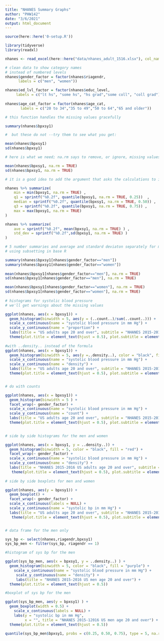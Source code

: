 ```yaml
---
title: "NHANES Summary Graphs"
author: "PHW142"
date: "3/6/2021"
output: html_document
---
```


```r
source(here::here('0-setup.R'))

library(tidyverse)
library(readxl)

nhanes <- read_excel(here::here("data/nhanes_adult_1516.xlsx"), col_names = TRUE)
```

```r
# clean data to show category names
# instead of numbered levels
nhanes$gender_factor = factor(nhanes$riagendr,
      labels = c("men", "women"))

nhanes$ed_lvl_factor = factor(nhanes$educ_level, 
     labels = c("lt hs", "some hs", "hs grad","some coll", "coll grad") )   
     
nhanes$age_cat_factor = factor(nhanes$age_cat,
       labels = c("20 to 34","35 to 49","50 to 64","65 and older"))   
```


```r

# this function handles the missing values gracefully

summary(nhanes$bpxsy1)

#  but these do not --try them to see what you get:

mean(nhanes$bpxsy1)
sd(nhanes$bpxsy1)

# here is what we need; na.rm says to remove, or ignore, missing values

mean(nhanes$bpxsy1, na.rm = TRUE)
sd(nhanes$bpxsy1, na.rm = TRUE)

# it is a good idea to add the argument that asks the calculations to ignore missing

nhanes %>% summarize(
    min = min(bpxsy1, na.rm = TRUE) ,
    q1 = sprintf("%0.2f", quantile(bpxsy1, na.rm = TRUE, 0.25))  ,
    median = sprintf("%0.2f", quantile(bpxsy1, na.rm = TRUE, 0.50)) ,
    q3 = sprintf("%0.2f", quantile(bpxsy1, na.rm = TRUE, 0.75)) ,
    max = max(bpxsy1, na.rm = TRUE)
)

nhanes %>% summarize(
    ave = sprintf("%0.2f", mean(bpxsy1, na.rm = TRUE) ) ,
    std_dev = sprintf("%0.2f",sd(bpxsy1, na.rm = TRUE) )
)
```

```r
# 5 number summaries and average and standard deviaton separately for men and women
# using subsetting in base R

summary(nhanes$bpxsy1[nhanes$gender_factor=="men"])
summary(nhanes$bpxsy1[nhanes$gender_factor=="women"])
 
mean(nhanes$bpxsy1[nhanes$gender_factor=="men"], na.rm = TRUE)
sd(nhanes$bpxsy1[nhanes$gender_factor=="men"], na.rm = TRUE)

mean(nhanes$bpxsy1[nhanes$gender_factor=="women"], na.rm = TRUE)
sd(nhanes$bpxsy1[nhanes$gender_factor=="women"], na.rm = TRUE)
     
# histograms for systolic blood pressure
# we'll get warnings about the missing values

ggplot(nhanes, aes(x = bpxsy1)) +
  geom_histogram(binwidth = 5, aes(y = (..count..)/sum(..count..))) +
  scale_x_continuous(name = "systolic blood pressure in mm Hg") +
  scale_y_continuous(name = "proportion") +
  labs(title = "US adults age 20 and over", subtitle = "NHANES 2015-2016") +
  theme(plot.title = element_text(hjust = 0.5), plot.subtitle = element_text(hjust = 0.5)) 
  
#with ..density.. instead of the formula
ggplot(nhanes, aes(x = bpxsy1)) +
  geom_histogram(binwidth = 5, aes(y =..density..), color = "black", fill = "purple") +
  scale_x_continuous(name = "systolic blood pressure in mm Hg") +
  scale_y_continuous(name = "density") +
  labs(title = "US adults age 20 and over", subtitle = "NHANES 2015-2016") +
  theme(plot.title = element_text(hjust = 0.5), plot.subtitle = element_text(hjust = 0.5)) 


# do with counts

ggplot(nhanes, aes(x = bpxsy1)) +
  geom_histogram(binwidth = 5 ) +
  facet_wrap(~ gender_factor) +
  scale_x_continuous(name = "systolic blood pressure in mm Hg") +
  scale_y_continuous(name = "count") +
  labs(title = "US adults age 20 and over", subtitle = "NHANES 2015-2016") +
  theme(plot.title = element_text(hjust = 0.5), plot.subtitle = element_text(hjust = 0.5)) 
  

# side by side histograms for the men and women 

ggplot(nhanes, aes(x = bpxsy1, y = ..density..)) +
  geom_histogram(binwidth = 5, color = "black", fill = "red") +
  facet_wrap(~ gender_factor) +
  scale_x_continuous(name = "systolic blood pressure in mm Hg") +
  scale_y_continuous(name = "density") +
  labs(title = "NHANES 2015-2016 US adults age 20 and over", subtitle = "NHANES 2015-2016") +
   theme(plot.title = element_text(hjust = 0.5), plot.subtitle = element_text(hjust = 0.5)) 
   
# side by side boxplots for men and women

ggplot(nhanes, aes(y = bpxsy1)) +
  geom_boxplot() +
  facet_wrap(~ gender_factor) +
  scale_x_continuous(labels = NULL) +
  scale_y_continuous(name = "systolic bp in mm Hg") +
  labs(title = "US adults age 20 and over", subtitle = "NHANES 2015-2016") +
   theme(plot.title = element_text(hjust = 0.5), plot.subtitle = element_text(hjust = 0.5)) 


# data frame for the men only

sys_bp <- select(nhanes,riagendr,bpxsy1)
sys_bp_men <- filter(sys_bp, riagendr == 1)

#histogram of sys bp for the men

ggplot(sys_bp_men, aes(x = bpxsy1, y = ..density..) ) +
  geom_histogram(binwidth = 5, color = "black", fill = "purple") +
    scale_x_continuous(name = "systolic blood pressure in mm Hg") +
     scale_y_continuous(name = "density") +
     labs(title = "NHANES 2015-2016 US men age 20 and over") +
  theme(plot.title = element_text(hjust = 0.5))

#boxplot of sys bp for the men

ggplot(sys_bp_men, aes(y = bpxsy1) ) +
  geom_boxplot(width = 0.5) +
    scale_x_continuous(labels = NULL) +
    labs(y = "systolic bp in mm Hg",       
         x = "", title = "NHANES 2015-12016 US men age 20 and over") +
  theme(plot.title = element_text(hjust = 0.5))
  
quantile(sys_bp_men$bpxsy1, probs = c(0.25, 0.50, 0.75), type = 5, na.rm = TRUE)  

```

